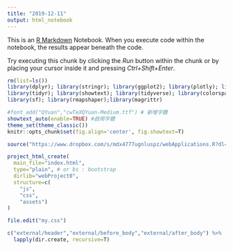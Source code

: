 ```yaml
---
title: "2019-12-11"
output: html_notebook
---
```


This is an [R Markdown](http://rmarkdown.rstudio.com) Notebook. When you execute code within the notebook, the results appear beneath the code. 

Try executing this chunk by clicking the *Run* button within the chunk or by placing your cursor inside it and pressing *Ctrl+Shift+Enter*. 

```r
rm(list=ls())
library(dplyr); library(stringr); library(ggplot2); library(plotly); library(lubridate); library(readr); library(colorspace); library(grDevices); library(shiny); library(shinyjs); library(scales)
library(tidyr); library(showtext); library(tidyverse); library(colorspace); library(ggpubr); library(magick);
library(sf); library(rmapshaper);library(magrittr)

#font_add("QYuan","cwTeXQYuan-Medium.ttf") # 新增字體
showtext_auto(enable=TRUE) #啟用字體
theme_set(theme_classic())
knitr::opts_chunk$set(fig.align='center', fig.showtext=T)
```


```r
source("https://www.dropbox.com/s/mdx4777ugnluspz/webApplications.R?dl=1")
```


```r
project_html_create(
  main_file="index.html",
  type="plain", # or bs : bootstrap
  dirlib="webProject0",
  structure=c(
    "js",
    "css",
    "assets")
)
```


```r
file.edit("my.css")
```


```r
c("external/header","external/before_body","external/after_body") %>%
  lapply(dir.create, recursive=T)
```

